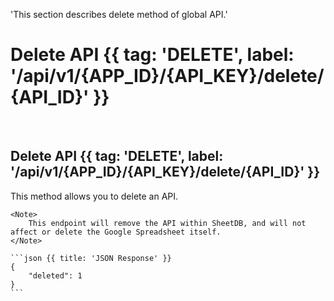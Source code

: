   'This section describes delete method of global API.'

# Delete API {{ tag: 'DELETE', label: '/api/v1/{APP_ID}/{API_KEY}/delete/{API_ID}' }}

<br />

## Delete API {{ tag: 'DELETE', label: '/api/v1/{APP_ID}/{API_KEY}/delete/{API_ID}' }}

<Row>
  <Col>
    This method allows you to delete an API.

    <Note>
        This endpoint will remove the API within SheetDB, and will not affect or delete the Google Spreadsheet itself.
    </Note>
  </Col>
  <Col>

    ```json {{ title: 'JSON Response' }}
    {
        "deleted": 1
    }
    ```

  </Col>
</Row>
